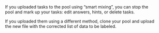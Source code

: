 <Cut title="How do I edit or delete tasks uploaded to the pool?">

If you uploaded tasks to the pool using “smart mixing”, you can stop the pool and mark up your tasks: edit answers, hints, or delete tasks.

If you uploaded them using a different method, clone your pool and upload the new file with the corrected list of data to be labeled.

</Cut>